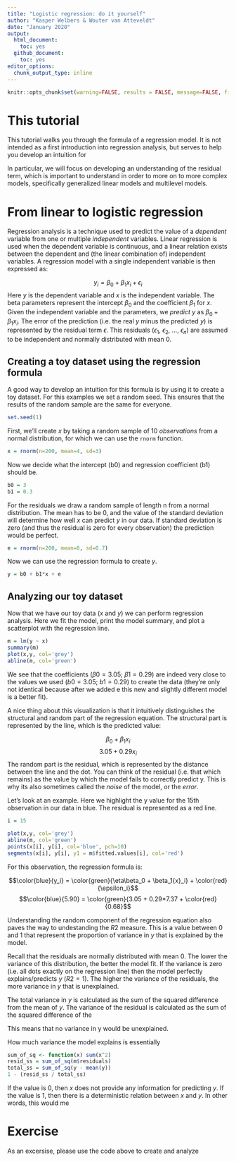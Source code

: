 ```yaml
---
title: "Logistic regression: do it yourself"
author: "Kasper Welbers & Wouter van Atteveldt"
date: "January 2020"
output: 
  html_document:
    toc: yes
  github_document:
    toc: yes
editor_options: 
  chunk_output_type: inline
---
```



```r
knitr::opts_chunk$set(warning=FALSE, results = FALSE, message=FALSE, fig.path = "img/")
```

# This tutorial

This tutorial walks you through the formula of a regression model. It is not intended as a first introduction into regression analysis, but serves to help you develop an intuition for 

In particular, we will focus on developing an understanding of the residual term, which is important to understand in order to more on to more complex models, specifically generalized linear models and multilevel models.


# From linear to logistic regression

Regression analysis is a technique used to predict the value of a *dependent* variable from one or multiple *independent* variables. 
Linear regression is used when the dependent variable is continuous, and a linear relation exists between the dependent and (the linear combination of) independent variables. 
A regression model with a single independent variable is then expressed as:

$$y_i = \beta_0 + \beta_1{x}_i + \epsilon_i$$
Here $y$ is the dependent variable and $x$ is the independent variable. 
The beta parameters represent the intercept $\beta_0$ and the coefficient $\beta_1$ for $x$. 
Given the independent variable and the parameters, we *predict* $y$ as $\beta_0 + \beta_1{x}_i$.
The error of the prediction (i.e. the real $y$ minus the predicted $y$) is represented by the residual term $\epsilon$.
This residuals ($\epsilon_1$, $\epsilon_2$, ..., $\epsilon_n$) are assumed to be independent and normally distributed with mean 0. 

## Creating a toy dataset using the regression formula

A good way to develop an intuition for this formula is by using it to create a toy dataset. For this examples we set a random seed. This ensures that the results of the random sample are the same for everyone.

```r
set.seed(1)
```

First, we'll create $x$ by taking a random sample of 10 *observations* from a normal distribution, for which we can use the `rnorm` function.

```r
x = rnorm(n=200, mean=4, sd=3)
```

Now we decide what the intercept (b0) and regression coefficient (b1) should be.

```r
b0 = 3
b1 = 0.3
```

For the residuals we draw a random sample of length n from a normal distribution. The mean has to be 0, and the value of the standard deviation will determine how well $x$ can predict $y$ in our data. If standard deviation is zero (and thus the residual is zero for every observation) the prediction would be perfect. 

```r
e = rnorm(n=200, mean=0, sd=0.7)
```

Now we can use the regression formula to create $y$.

```r
y = b0 + b1*x + e
```

## Analyzing our toy dataset

Now that we have our toy data ($x$ and $y$) we can perform regression analysis.
Here we fit the model, print the model summary, and plot a scatterplot with the regression line.

```r
m = lm(y ~ x)
summary(m)
plot(x,y, col='grey')
abline(m, col='green')
```

We see that the coefficients ($\beta0 = 3.05$; $\beta1 = 0.29$) are indeed very close to the values we used  ($b0 = 3.05$; $b1 = 0.29$) to create the data (they're only not identical because after we added e this new and slightly different model is a better fit). 

A nice thing about this visualization is that it intuitively distinguishes the structural and random part of the regression equation. The structural part is represented by the line, which is the predicted value:

$$\beta_0 + \beta_1{x}_i$$
$$3.05 + 0.29x_i$$
The random part is the residual, which is represented by the distance between the line and the dot. You can think of the residual (i.e. that which remains) as the value by which the model fails to correctly predict y. This is why its also sometimes called the *noise* of the model, or the *error*. 

Let's look at an example. Here we highlight the y value for the 15th observation in our data in blue. The residual is represented as a red line.
```r
i = 15

plot(x,y, col='grey')
abline(m, col='green')
points(x[i], y[i], col='blue', pch=10)
segments(x[i], y[i], y1 = m$fitted.values[i], col='red')
```

For this observation, the regression formula is:

$$\color{blue}{y_i} = \color{green}{\eta\beta_0 + \beta_1{x}_i} + \color{red}{\epsilon_i}$$
$$\color{blue}{5.90} = \color{green}{3.05 + 0.29*7.37 + \color{red}{0.68}$$

Understanding the random component of the regression equation also paves the way to undestanding the $R2$ measure. This is a value between 0 and 1 that represent the proportion of variance in $y$ that is explained by the model. 

Recall that the residuals are normally distributed with mean 0. The lower the variance of this distribution, the better the model fit. If the variance is zero (i.e. all dots exactly on the regression line) then the model perfectly explains/predicts $y$ ($R2 = 1$). The higher the variance of the residuals, the more variance in $y$ that is unexplained. 

The total variance in $y$ is calculated as the sum of the squared difference from the mean of $y$. The variance of the residual is calculated as the sum of the squared difference of the 

This means that no variance in y would be unexplained. 


How much variance the model explains is essentially 

```r
sum_of_sq <- function(x) sum(x^2)
resid_ss = sum_of_sq(m$residuals)
total_ss = sum_of_sq(y - mean(y))
1 - (resid_ss / total_ss)
```

If the value is 0, then $x$ does not provide any information for predicting $y$. If the value is 1, then there is a deterministic relation between $x$ and $y$. In other words, this would me






# Exercise

As an excersise, please use the code above to create and analyze 